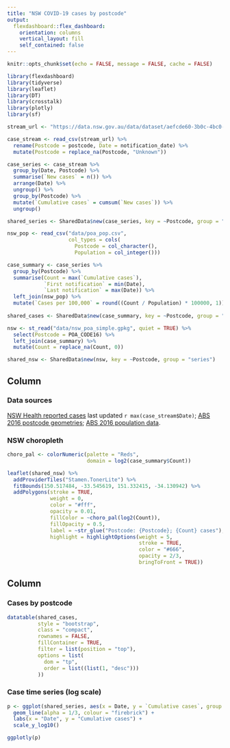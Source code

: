 ```yaml
---
title: "NSW COVID-19 cases by postcode"
output: 
  flexdashboard::flex_dashboard:
    orientation: columns
    vertical_layout: fill
    self_contained: false
---
```


```r
knitr::opts_chunk$set(echo = FALSE, message = FALSE, cache = FALSE)

library(flexdashboard)
library(tidyverse)
library(leaflet)
library(DT)
library(crosstalk)
library(plotly)
library(sf)
```

```r
stream_url <- "https://data.nsw.gov.au/data/dataset/aefcde60-3b0c-4bc0-9af1-6fe652944ec2/resource/21304414-1ff1-4243-a5d2-f52778048b29/download/covid-19-cases-by-notification-date-and-postcode-local-health-district-and-local-government-area.csv"

case_stream <- read_csv(stream_url) %>%
  rename(Postcode = postcode, Date = notification_date) %>%
  mutate(Postcode = replace_na(Postcode, "Unknown"))
```



```r
case_series <- case_stream %>%
  group_by(Date, Postcode) %>%
  summarise(`New cases` = n()) %>%
  arrange(Date) %>%
  ungroup() %>%
  group_by(Postcode) %>%
  mutate(`Cumulative cases` = cumsum(`New cases`)) %>%
  ungroup()

shared_series <- SharedData$new(case_series, key = ~Postcode, group = "series")
```

```r
nsw_pop <- read_csv("data/poa_pop.csv",
                    col_types = cols(
                      Postcode = col_character(),
                      Population = col_integer()))

case_summary <- case_series %>%
  group_by(Postcode) %>%
  summarise(Count = max(`Cumulative cases`),
            `First notification` = min(Date),
            `Last notification` = max(Date)) %>%
  left_join(nsw_pop) %>%
  mutate(`Cases per 100,000` = round((Count / Population) * 100000, 1))
  
shared_cases <- SharedData$new(case_summary, key = ~Postcode, group = "series")
```

```r
nsw <- st_read("data/nsw_poa_simple.gpkg", quiet = TRUE) %>%
  select(Postcode = POA_CODE16) %>%
  left_join(case_summary) %>%
  mutate(Count = replace_na(Count, 0))

shared_nsw <- SharedData$new(nsw, key = ~Postcode, group = "series")
```


Column {data-width=650}
-----------------------------------------------------------------------

### Data sources {data-height=15}

[NSW Health reported cases](https://data.nsw.gov.au/data/dataset/covid-19-cases-by-location/resource/21304414-1ff1-4243-a5d2-f52778048b29) last updated `r max(case_stream$Date)`; [ABS 2016 postcode geometries](https://www.abs.gov.au/ausstats/abs@.nsf/Lookup/by%20Subject/1270.0.55.003~July%202016~Main%20Features~Postal%20Areas%20(POA)~8); [ABS 2016 population data](https://www.abs.gov.au/ausstats/abs@.nsf/Lookup/by%20Subject/2033.0.55.001~2016~Main%20Features~FAQs%20-%20SEIFA%202016~4). 

### NSW choropleth

```r
choro_pal <- colorNumeric(palette = "Reds",
                          domain = log2(case_summary$Count))

leaflet(shared_nsw) %>%
  addProviderTiles("Stamen.TonerLite") %>%
  fitBounds(150.517484, -33.545619, 151.332415, -34.130942) %>%
  addPolygons(stroke = TRUE,
              weight = 0,
              color = "#fff",
              opacity = 0.01,
              fillColor = ~choro_pal(log2(Count)),
              fillOpacity = 0.5,
              label = ~str_glue("Postcode: {Postcode}; {Count} cases"),
              highlight = highlightOptions(weight = 5,
                                           stroke = TRUE, 
                                           color = "#666",
                                           opacity = 2/3,
                                           bringToFront = TRUE))
```

Column {data-width=350}
-----------------------------------------------------------------------

### Cases by postcode

```r
datatable(shared_cases,
          style = "bootstrap",
          class = "compact",
          rownames = FALSE,
          fillContainer = TRUE,
          filter = list(position = "top"),
          options = list(
            dom = "tp",
            order = list((list(1, "desc")))
          ))

```

### Case time series (log scale) 

```r
p <- ggplot(shared_series, aes(x = Date, y = `Cumulative cases`, group = Postcode)) +
  geom_line(alpha = 1/3, colour = "firebrick") +
  labs(x = "Date", y = "Cumulative cases") +
  scale_y_log10()

ggplotly(p)
```




